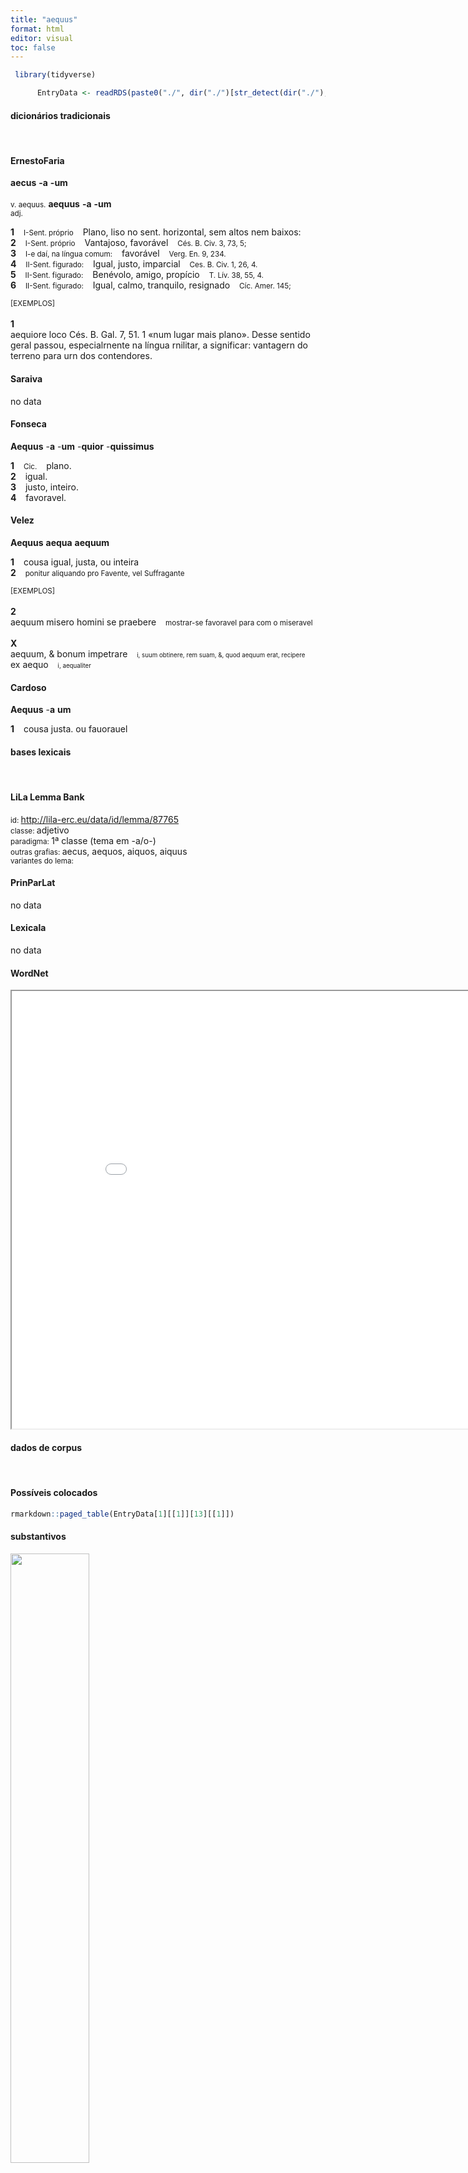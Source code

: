 ```yaml
---
title: "aequus"
format: html
editor: visual
toc: false
---
```



```r
 library(tidyverse) 

      EntryData <- readRDS(paste0("./", dir("./")[str_detect(dir("./"), "_xx97-101-113-117-117-115xx_.rds")]))

```


#### dicionários tradicionais

&emsp;




::: panel-tabset

#### ErnestoFaria

<b>aecus</b> <b>-a</b> <b>-um</b> <br> <small></small> <br> <small>v. aequus.</small> 
 <b>aequus</b> <b>-a</b> <b>-um</b> <br> <small>adj.</small> <br> <small></small>   <p> <b>1</b> &ensp; <small>I-Sent. próprio</small> &ensp; Plano, liso no sent. horizontal, sem altos nem baixos: &ensp; <small></small> <br> <b>2</b> &ensp; <small>I-Sent. próprio</small> &ensp; Vantajoso, favorável &ensp; <small>Cés. B. Civ. 3, 73, 5;</small> <br> <b>3</b> &ensp; <small>I-e daí, na língua comum:</small> &ensp; favorável &ensp; <small>Verg. En. 9, 234.</small> <br> <b>4</b> &ensp; <small>II-Sent. figurado:</small> &ensp; Igual, justo, imparcial &ensp; <small>Ces. B. Civ. 1, 26, 4.</small> <br> <b>5</b> &ensp; <small>II-Sent. figurado:</small> &ensp; Benévolo, amigo, propício &ensp; <small>T. Lív. 38, 55, 4.</small> <br> <b>6</b> &ensp; <small>II-Sent. figurado:</small> &ensp; Igual, calmo, tranquilo, resignado &ensp; <small>Cíc. Amer. 145;</small> </p>   <p><small>[EXEMPLOS]</small><br> <br><b>1</b><br>aequiore loco Cés. B. Gal. 7, 51. 1 «num lugar mais plano». Desse sentido geral passou, especialrnente na língua rnilitar, a significar: vantagern do terreno para urn dos contendores. </p>




#### Saraiva

no data




#### Fonseca

<b>Aequus</b> -<b>a</b> -<b>um</b> -<b>quior</b> -<b>quissimus</b>   <p> <b>1</b> &ensp; <small>Cic.</small> &ensp; plano. <br> <b>2</b> &ensp; igual. <br> <b>3</b> &ensp; justo, inteiro. <br> <b>4</b> &ensp; favoravel. </p>




#### Velez

<b>Aequus</b> <b>aequa</b> <b>aequum</b>   <p> <b>1</b> &ensp; cousa igual, justa, ou inteira <br> <b>2</b> &ensp; <small>ponitur aliquando pro Favente, vel Suffragante</small> </p>   <p><small>[EXEMPLOS]</small><br> <br><b>2</b><br>aequum misero homini se praebere &ensp; <small>mostrar-se favoravel para com o miseravel</small> <br> <br><b>X</b><br>aequum, & bonum impetrare &ensp; <small><small>i, suum obtinere, rem suam, &, quod aequum erat, recipere</small></small> <br> ex aequo &ensp; <small><small>i, aequaliter</small></small> </p>




#### Cardoso

<b>Aequus</b> -<b>a</b> <b>um</b>   <p> <b>1</b> &ensp; cousa justa. ou fauorauel </p>


:::



#### bases lexicais

&emsp;






::: panel-tabset

#### LiLa Lemma Bank

<small> id: </small> <a href=' http://lila-erc.eu/data/id/lemma/87765 ' target="_blank"> http://lila-erc.eu/data/id/lemma/87765 </a> <br>
<small> classe: </small> adjetivo    <br>
<small> paradigma: </small> 1ª classe (tema em -a/o-) <br>
<small> outras grafias: </small> aecus, aequos, aiquos, aiquus <br>
<small> variantes do lema: </small>  <br>





#### PrinParLat

no data




#### Lexicala

no data




#### WordNet

<iframe width='900' height='700' src='Media/Tree__xx97-101-113-117-117-115xx__sem_type_lexemes_pt.html'>

</iframe>


:::



#### dados de corpus

&emsp;




::: panel-tabset

#### Possíveis colocados

```r

rmarkdown::paged_table(EntryData[1][[1]][13][[1]])

```


#### substantivos

![](./Media/wordcloud__xx97-101-113-117-117-115xx__BY_collocate_scoreSUBST.webp){width=50% fig-alt='This chart plots collocate by scoreSUBST, for the headword aequus here are all the values plotted: collocate: animus; scoreSUBST: 4. collocate: locus; scoreSUBST: 2. collocate: sum; scoreSUBST: 0'}




#### adjetivos

![](./Media/wordcloud__xx97-101-113-117-117-115xx__BY_collocate_scoreADJ.webp){width=50% fig-alt='This chart plots collocate by scoreADJ, for the headword aequus here are all the values plotted: collocate: animus; scoreADJ: 0. collocate: locus; scoreADJ: 0. collocate: sum; scoreADJ: 0'}




#### verbos

![](./Media/wordcloud__xx97-101-113-117-117-115xx__BY_collocate_scoreVERBO.webp){width=50% fig-alt='This chart plots collocate by scoreVERBO, for the headword aequus here are all the values plotted: collocate: animus; scoreVERBO: 0. collocate: locus; scoreVERBO: 0. collocate: sum; scoreVERBO: 2'}




#### advérbios

![](./Media/wordcloud__xx97-101-113-117-117-115xx__BY_collocate_scoreADV.webp){width=50% fig-alt='This chart plots collocate by scoreADV, for the headword aequus here are all the values plotted: collocate: animus; scoreADV: 0. collocate: locus; scoreADV: 0. collocate: sum; scoreADV: 0'}




#### preposições e conjunções

![](./Media/wordcloud__xx97-101-113-117-117-115xx__BY_collocate_scoreFUNC.webp){width=50% fig-alt='This chart plots collocate by scoreFUNC, for the headword aequus here are all the values plotted: collocate: animus; scoreFUNC: 0. collocate: locus; scoreFUNC: 0. collocate: sum; scoreFUNC: 0'}


:::



::: panel-tabset

#### ExemplosTraduzidos

<p> Sua quisque exempla debet <b>aequo</b> animo pati . <br> <small> Phaed.1.26 <br> “Cada um deve suportar com igual ânimo os seus próprios exemplos.” <small> [JDD] </small> </small> </p>
; <p> ita enim et <b>aequum</b> est et cupit Tullia <br> <small> Cic.Att.4.4A.2 <br> pois assim é o certo e Túlia deseja. <small> [JDD] </small> </small> </p>
; <p> hic locus <b>aequum</b> fere spatium a castris utriusque Ariouisti et Caesaris aberat <br> <small> Caes.Gal.1.43.1 <br> Este local estava afastado um espaço quase igual dos acampamentos de ambos, de Ariovisto e de César. <small> [JDD] </small> </small> </p>





#### Frequência por autor

![](./Media/barchart__xx97-101-113-117-117-115xx__lemma_BY_author_Frequencies.webp){width=50% fig-alt='This charts plots the frequency of lemma by author_Frequencies. The Horatius subcorpus registers the highest normalized frequency, with the value of 7.1 and an absolute frequency of 8. The Phaedrus subcorpus follows, with a normalized frequency of 3.04 and an absolute frequency of 2. the subcorpus with the least normalized frequency is Suetonius with the normalized value of 0 and an absolute freqeuncy of 0. here are all the values: subcorpus: Caesar ; normalized frequency: 5 ; absolute frequency: 1.88836014804744. subcorpus: Cicero ; normalized frequency: 36 ; absolute frequency: 2.24265530387979. subcorpus: Horatius ; normalized frequency: 8 ; absolute frequency: 7.10416481662375. subcorpus: Ovidius ; normalized frequency: 1 ; absolute frequency: 1.71585449553878. subcorpus: Phaedrus ; normalized frequency: 2 ; absolute frequency: 3.0362835888872. subcorpus: Sallustius ; normalized frequency: 4 ; absolute frequency: 3.71023096187738. subcorpus: Seneca ; normalized frequency: 14 ; absolute frequency: 2.61286650118512. subcorpus: Suetonius ; normalized frequency: 0 ; absolute frequency: 0. subcorpus: Tacitus ; normalized frequency: 0 ; absolute frequency: 0. subcorpus: Vergilius ; normalized frequency: 1 ; absolute frequency: 1.93050193050193. subcorpus: Hieronymus ; normalized frequency: 0 ; absolute frequency: 0'}




#### Frequência por gênero

![](./Media/barchart__xx97-101-113-117-117-115xx__lemma_BY_genre_Frequencies.webp){width=50% fig-alt='This charts plots the frequency of lemma by genre_Frequencies. The Poesia.lírica subcorpus registers the highest normalized frequency, with the value of 7.57 and an absolute frequency of 9. The Prosa.filosófica subcorpus follows, with a normalized frequency of 2.64 and an absolute frequency of 16. the subcorpus with the least normalized frequency is Prosa.ficcional with the normalized value of 0 and an absolute freqeuncy of 0. here are all the values: subcorpus: Prosa.histórica ; normalized frequency: 9 ; absolute frequency: 2.1909004600891. subcorpus: Prosa.filosófica ; normalized frequency: 16 ; absolute frequency: 2.63587090822227. subcorpus: Prosa.oratória ; normalized frequency: 25 ; absolute frequency: 2.40031492131768. subcorpus: Prosa.epistolográfica ; normalized frequency: 7 ; absolute frequency: 1.85484512043244. subcorpus: Poesia.lírica ; normalized frequency: 9 ; absolute frequency: 7.57129637419029. subcorpus: Poesia.didática ; normalized frequency: 2 ; absolute frequency: 1.69649673424379. subcorpus: Poesia.trágica ; normalized frequency: 2 ; absolute frequency: 1.73731758165393. subcorpus: Poesia.épica ; normalized frequency: 1 ; absolute frequency: 1.93050193050193. subcorpus: Prosa.ficcional ; normalized frequency: 0 ; absolute frequency: 0'}




#### Frequência por século

![](./Media/barchart__xx97-101-113-117-117-115xx__lemma_BY_period_Frequencies.webp){width=50% fig-alt='This charts plots the frequency of lemma by period_Frequencies. The I.a.C. subcorpus registers the highest normalized frequency, with the value of 2.56 and an absolute frequency of 55. The I.a.C. subcorpus follows, with a normalized frequency of 2.56 and an absolute frequency of 55. the subcorpus with the least normalized frequency is II.d.C. with the normalized value of 0 and an absolute freqeuncy of 0. here are all the values: subcorpus: I.a.C. ; normalized frequency: 55 ; absolute frequency: 2.55992552943914. subcorpus: I.d.C. ; normalized frequency: 16 ; absolute frequency: 2.44760593544439. subcorpus: II.d.C. ; normalized frequency: 0 ; absolute frequency: 0. subcorpus: IV.d.C. ; normalized frequency: 0 ; absolute frequency: 0'}


:::

